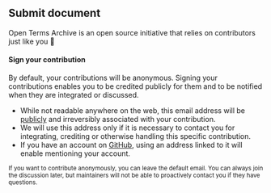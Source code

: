 ## Submit document

Open Terms Archive is an open source initiative that relies on contributors just like you 🤗

#### Sign your contribution

By default, your contributions will be anonymous. Signing your contributions enables you to be credited publicly for them and to be notified when they are integrated or discussed.

<ContributorFormFields />

- While not readable anywhere on the web, this email address will be [publicly](https://stackoverflow.com/a/897604/594053) and irreversibly associated with your contribution.
- We will use this address only if it is necessary to contact you for integrating, crediting or otherwise handling this specific contribution.
- If you have an account on [GitHub](https://github.com), using an address linked to it will enable mentioning your account.

<small>
  If you want to contribute anonymously, you can leave the default email. You can always join the
  discussion later, but maintainers will not be able to proactively contact you if they have
  questions.
</small>
